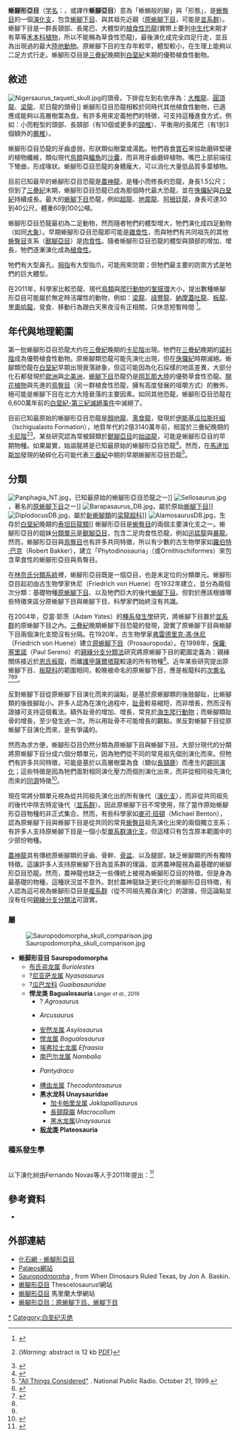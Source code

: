 {{Automatic taxobox
| fossil_range = [[三叠纪|三叠纪]]晚期至[[白垩纪|白垩纪]]晚期,{{Fossil range|233.23|66|earliest=243}}
| image = Plateosaurus Skelett 2.jpg
| image_width = 250px
| image_caption = 位于[[蒂宾根大学|蒂宾根大学]]的[[恩氏板龙|恩氏板龙]]骨架
| taxon = Sauropodomorpha
| authority = {{link-en|von Huene|Friedrich von Huene}}，1932
| subdivision_ranks = 演化支<ref name="Holtz2008">Holtz, Thomas R. Jr. (2012) ''Dinosaurs: The Most Complete, Up-to-Date Encyclopedia for Dinosaur Lovers of All Ages,'' [http://www.geol.umd.edu/~tholtz/dinoappendix/HoltzappendixWinter2011.pdf Winter 2011 Appendix.] {{Wayback|url=http://www.geol.umd.edu/~tholtz/dinoappendix/HoltzappendixWinter2011.pdf |date=20170812011954 }}</ref>
| subdivision = 
* [[布氏盜龍屬|布氏盜龍屬]] ''Buriolestes'' 
* ？[[尼亞薩龍屬|尼亞薩龍屬]] ''Nyasasaurus'' 
* ？[[瓜巴龙科|瓜巴龙科]] Guaibasauridae
* '''悍龍類 Bagualosauria''' <small>Langer ''et al.'', 2019</small>
** ？[[田野龍屬|田野龍屬]] ''Agrosaurus'' 
** {{link-en|彩虹龍屬 (南非)|Arcusaurus|彩虹龙属|Arcusaurus}} ''Arcusaurus''
** [[安然龙属|安然龙属]] ''Asylosaurus'' 
** [[悍龙属|悍龙属]] ''Bagualosaurus''
** [[埃弗拉士龙属|埃弗拉士龙属]] ''Efraasia''
** [[南巴尔龙属|南巴尔龙属]] ''Nambalia'' 
** {{link-en|井管龍屬|Pantydraco}} ''Pantydraco'' 
** [[槽齒龍屬|槽齒龍屬]] ''Thecodontosaurus'' 
** [[黑水龍科|黑水龍科]] Unaysauridae
** [[板龙类|板龙类]] Plateosauria
}}

'''蜥腳形亞目'''（[[学名|学名]]：{{lang|la|Sauropodomorpha}}，或譯作'''蜥腳亞目'''）意為「蜥蜴般的腳」與「形態」，是[[蜥臀目|蜥臀目]]的一個[[演化支|演化支]]，包含[[蜥腳下目|蜥腳下目]]、與其祖先近親（[[原蜥腳下目|原蜥腳下目]]，可能是[[並系群|並系群]]）。蜥腳下目是一群長頸部、長尾巴、大體型的[[植食性|植食性]][[恐龍|恐龍]](實際上要到[[中生代|中生代]]末期才有草等[[禾本科|禾本科]][[植物|植物]]，所以不能稱為草食性恐龍)，最後演化成完全四足行走，並且為出現過的最大[[陸地動物|陸地動物]]。原蜥腳下目的生存年較早，體型較小，在生理上能夠以二足方式行走。蜥腳形亞目是[[三疊紀|三疊紀]]晚期到[[白堊紀|白堊紀]]末期的優勢植食性動物。

== 敘述 ==
[[File:Nigersaurus_taqueti_skull.jpg|thumbnail]]的頭骨。下排從左到右依序為：[[大椎龍|大椎龍]]、[[圓頂龍|圓頂龍]]、[[梁龍|梁龍]]、尼日龍的頭骨]]
蜥腳形亞目恐龍相較於同時代其他植食性動物，已適應成能夠以高層樹葉為食。有許多用來定義牠們的特徵，可支持這種進食方式，例如：小而輕型的頭部、長頸部（有10個或更多的[[頸椎|頸椎]]）、平衡用的長尾巴（有1到3個額外的[[薦椎|薦椎]]）。

蜥腳形亞目恐龍的牙齒虛弱，形狀類似樹葉或湯匙。牠們吞食[[胃石|胃石]]來協助磨碎堅硬的植物纖維，類似現代[[鳥類|鳥類]]與[[鱷魚|鱷魚]]的[[沙囊|沙囊]]，而非用牙齒磨碎植物。嘴巴上部前端往下彎曲，形成喙狀。蜥腳形亞目恐龍的身體龐大，可以消化大量低品質多葉植物。

目前已知最早的蜥腳形亞目恐龍是[[農神龍|農神龍]]，是種小而修長的恐龍，身長1.5公尺；但到了[[三疊紀|三疊紀]]末期，蜥腳形亞目恐龍已成為那個時代最大恐龍，並在[[侏儸紀|侏儸紀]]與[[白堊紀|白堊紀]]持續成長。最大的[[蜥腳下目|蜥腳下目]]恐龍，例如[[超龍|超龍]]、[[地震龍|地震龍]]、[[阿根廷龍|阿根廷龍]]，身長可達30到40公尺，體重60到100公噸。

蜥腳形亞目恐龍最初為二足動物，然而隨者牠們的體型增大，牠們演化成四足動物（如同[[大象|大象]]）。早期蜥腳形亞目恐龍即可能是[[雜食性|雜食性]]，而與牠們有共同祖先的其他[[蜥臀目|蜥臀目]]支系（[[獸腳亞目|獸腳亞目]]）是[[肉食性|肉食性]]。隨者蜥腳形亞目恐龍的體型與頸部的增加、增長，牠們逐漸演化成為[[植食性|植食性]]。

牠們有大型鼻孔，[[拇指|拇指]]有大型指爪，可能用來防禦；但牠們最主要的防禦方式是牠們的巨大體型。

在2011年，科學家比較恐龍、現代[[鳥類|鳥類]]與[[爬行動物|爬行動物]]的[[鞏膜環|鞏膜環]]大小，提出數種蜥腳形亞目可能屬於無定時活躍性的動物，例如：[[梁龍|梁龍]]、[[祿豐龍|祿豐龍]]、[[納摩蓋吐龍|納摩蓋吐龍]]、[[板龍|板龍]]、[[里奧哈龍|里奧哈龍]]，覓食、移動行為跟白天黑夜沒有正相關，只休息短暫時間
<ref>{{cite journal|author=Schmitz, L.; Motani, R. |year=2011 |title=Nocturnality in Dinosaurs Inferred from Scleral Ring and Orbit Morphology |journal=Science |volume=332 |issue= |pages= |doi=10.1126/science.1200043 |pmid=21493820}}</ref>。

== 年代與地理範圍 ==
第一批蜥腳形亞目恐龍大约在[[三疊紀|三疊紀]]晚期的[[卡尼階|卡尼階]]出現。牠們在[[三疊紀|三疊紀]]晚期的[[諾利階|諾利階]]成為優勢植食性動物。原蜥腳類恐龍可能先演化出現，但在[[侏儸紀|侏儸紀]]時期滅絕。蜥腳類恐龍在[[白堊紀|白堊紀]]早期出現衰落跡象，但這可能因為化石採樣的地區差異，大部分化石都發現於[[歐洲|歐洲]]與[[北美洲|北美洲]]，[[蜥腳下目|蜥腳下目]]恐龍仍是[[岡瓦那大陸|岡瓦那大陸]]的優勢草食性恐龍。[[開花植物|開花植物]]與先進的[[鳥臀目|鳥臀目]]（另一群植食性恐龍，擁有高度發展的咀嚼方式）的散佈，極可能是蜥腳下目在北方大陸衰落的主要因素。如同其他恐龍，蜥腳形亞目恐龍在6,600萬年前的[[白堊紀-第三紀滅絕事件|白堊紀-第三紀滅絕事件]]中滅絕了。

目前已知最原始的蜥腳形亞目恐龍是[[顏地龍|顏地龍]]、[[濫食龍|濫食龍]]，發現於[[伊斯基瓜拉斯托組|伊斯基瓜拉斯托組]]（Ischigualasto Formation），地質年代約2億3140萬年前，相當於三疊紀晚期的[[卡尼階|卡尼階]]<ref name=leal2004>{{cite journal | title = A new early dinosaur (Sauropodomorpha) from the Caturrita Formation (Late Triassic), Paraná Basin, Brazil | author = Luciano A. Leal, Sergio A. K. Azevodo, Alexander W. A. Kellner, and Átila A. S. da Rosa | date = October 18, 2004 | journal = Zootaxa | volume = 690 | pages = 1–24 | url = http://www.mapress.com/zootaxa/2004f/z00690f.pdf | format = PDF | access-date = 2012-08-29 | archive-date = 2019-07-24 | archive-url = https://web.archive.org/web/20190724001056/https://www.mapress.com/zootaxa/2004f/z00690f.pdf | dead-url = no }} (''Warning:'' abstract is 12 kb [[portable_document_format|PDF]])</ref><ref name=RMOA09>{{cite journal |last=Martínez |first=Ricardo N. |coauthors=and Alcober, Oscar A. |year=2009 |title=A basal sauropodomorph (Dinosauria: Saurischia) from the Ischigualasto Formation (Triassic, Carnian) and the early evolution of Sauropodomorpha |journal=PLoS ONE |volume=4 |issue=2 |pages=1–12 |url=http://www.plosone.org/article/info%3Adoi%2F10.1371%2Fjournal.pone.0004397 |format=pdf |doi=10.1371/journal.pone.0004397 |pmid=19209223 |pmc=2635939 |access-date=2009-02-23 |archive-date=2009-02-21 |archive-url=https://web.archive.org/web/20090221135251/http://www.plosone.org/article/info:doi/10.1371/journal.pone.0004397 |dead-url=no }}</ref>。某些研究認為常被歸類於[[獸腳亞目|獸腳亞目]]的[[始盜龍|始盜龍]]，可能是蜥腳形亞目的早期物種。如果屬實，始盜龍將是已知最原始的蜥腳形亞目恐龍<ref name="Martinez2011">{{Cite journal |author=Ricardo N. Martinez, Paul C. Sereno, Oscar A. Alcober, Carina E. Colombi, Paul R. Renne, Isabel P. Montañez and Brian S. Currie |year=2011 |title=A Basal Dinosaur from the Dawn of the Dinosaur Era in Southwestern Pangaea |url=http://www.sciencemag.org/content/331/6014/206.abstract |journal=Science |volume=331 |issue=6014 |pages=206–210 |doi=10.1126/science.1198467 |pmid=21233386 |access-date=2012-08-29 |archive-date=2011-01-19 |archive-url=https://web.archive.org/web/20110119205005/http://www.sciencemag.org/content/331/6014/206.abstract |dead-url=no }}</ref>。然而，在[[馬達加斯加|馬達加斯加]]發現的破碎化石可能代表[[三疊紀|三疊紀]]中期的早期蜥腳形亞目恐龍<ref>[http://www.npr.org/templates/story/story.php?storyId=1065621 "All Things Considered"] {{Wayback|url=http://www.npr.org/templates/story/story.php?storyId=1065621 |date=20160306220234 }}. National Public Radio. October 21, 1999.</ref>。

== 分類 ==
[[File:Panphagia_NT.jpg|thumb]]，已知最原始的蜥腳形亞目恐龍之一]]
[[File:Sellosaurus.jpg|thumb]]，著名的[[原蜥腳下目|原蜥腳下目]]之一]]
[[File:Barapasaurus_DB.jpg|thumb]]，屬於原始[[蜥腳下目|蜥腳下目]]]]
[[File:DiplodocusDB.jpg|thumb]]，屬於[[新蜥腳類|新蜥腳類]]的[[梁龍超科|梁龍超科]]]]
[[File:AlamosaurusDB.jpg|thumb]]，生存於[[白堊紀|白堊紀]]晚期的[[泰坦巨龍類|泰坦巨龍類]]]]
蜥腳形亞目是[[蜥臀目|蜥臀目]]的兩個主要演化支之一。蜥腳形亞目的姐妹[[分類單元|分類單元]]是[[獸腳亞目|獸腳亞目]]，包含二足肉食性恐龍，例如[[迅猛龍|迅猛龍]]與[[暴龍|暴龍]]。然而，蜥腳形亞目與[[鳥臀目|鳥臀目]]也有許多共同特徵，所以有少數的古生物學家如[[羅伯特·巴克|羅伯特·巴克]]（Robert Bakker），建立「Phytodinosauria」（或Ornithischiformes）來包含草食性的蜥腳形亞目與鳥臀目。

在[[林奈氏分類系統|林奈氏分類系統]]裡，蜥腳形亞目既是一個亞目，也是未定位的分類單元。蜥腳形亞目起初由古生物學家休尼（Friedrich von Huene）在1932年建立，並分為兩個次分類：基礎物種[[原蜥腳下目|原蜥腳下目]]、以及牠們巨大的後代[[蜥腳下目|蜥腳下目]]。但對於應該根據哪些特徵來區分原蜥腳下目與蜥腳下目，科學家們始終沒有共識。

在2004年，亞當·耶茨（Adam Yates）的[[種系發生學|種系發生學]]研究，將蜥腳下目置於[[並系群|並系群]]的原蜥腳下目之內。[[三疊紀|三疊紀]]晚期蜥腳下目恐龍的發現，證實了原蜥腳下目與蜥腳下目兩個演化支間沒有分隔。在1920年，古生物學家[[弗雷德里克·馮·休尼|弗雷德里克·馮·休尼]]（Friedrich von Huene）建立[[原蜥腳下目|原蜥腳下目]]（Prosauropoda）。在1998年，[[保羅·塞里諾|保羅·塞里諾]]（Paul Sereno）的[[親緣分支分類法|親緣分支分類法]]研究將原蜥腳下目的範圍定義為：親緣關係接近於[[板龍|恩氏板龍]]，而離[[薩爾塔龍|護甲薩爾塔龍]]較遠的所有物種<ref name="sereno1998">{{cite journal | last1 = Sereno | first1 = P.C. | year = 1998 | title = A rationale for phylogenetic definitions, with applications to the higher-level taxonomy of Dinosauria | url = | journal = Neues Jahrbuch fur Geologie und Palaontologie: Abhandlungen | volume = 210 | issue = | pages = 41–83 }}</ref>。近年某些研究提出原蜥腳下目、[[板龍科|板龍科]]的範圍相同，較晚被命名的原蜥腳下目，應是板龍科的[[次異名|次異名]]<ref name=Y07>{{cite journal | last1 = Yates | first1 = Adam M. | year = 2007 | title = The first complete skull of the Triassic dinosaur ''Melanorosaurus'' Haughton (Sauropodomorpha: Anchisauria) | journal = In Barrett & Batten (eds.), ''Evolution and Palaeobiology'' | pages = 9–55 }}</ref><ref name=Indiansaupo/><ref name=Leyesaurus/>。

反對蜥腳下目從原蜥腳下目演化而來的論點，是基於原蜥腳類的後肢腳趾，比蜥腳類的後肢腳趾小。許多人認為在演化過程中，[[趾骨|趾骨]]較易縮短，而非增長，然而沒有證據可支持這個看法。額外趾骨的增加、增長，常見於[[海生爬行動物|海生爬行動物]]；而蜥腳類趾骨的增長，至少發生過一次。所以用趾骨不可能增長的觀點，來反對蜥腳下目從原蜥腳下目演化而來，是有爭議的。

然而為求方便，蜥腳形亞目仍然分類為原蜥腳下目與蜥腳下目。大部分現代的分類將原蜥腳下目分成六個分類單元，因為牠們從不同的常見祖先個別演化而來。但牠們有許多共同特徵，可能是基於以高層樹葉為食（類似[[長頸鹿|長頸鹿]]）而產生的[[趨同演化|趨同演化]]；這些特徵是因為牠們面對相同演化壓力而個別演化出來，而非從相同祖先演化而來的[[同源|同源]]特徵<ref name=poletal2011>{{cite journal | author = Pol D., Garrido A., Cerda I.A. | year = 2011 | title = A New Sauropodomorph Dinosaur from the Early Jurassic of Patagonia and the Origin and Evolution of the Sauropod-type Sacrum | url = http://www.plosone.org/article/info:doi/10.1371/journal.pone.0014572 | journal = PLoS ONE | volume = 6 | issue = 1 | page = e14572 | doi = 10.1371/journal.pone.0014572 | pmid = 21298087 | pmc = 3027623 | access-date = 2012-08-29 | archive-date = 2011-01-30 | archive-url = https://web.archive.org/web/20110130053024/http://www.plosone.org/article/info:doi/10.1371/journal.pone.0014572 | dead-url = no }}</ref>。

現在常將分類單元視為從共同祖先演化出的所有後代（[[演化支|演化支]]），而非從共同祖先的後代中除去特定後代（[[並系群|並系群]]）。因此原蜥腳下目不常使用，除了當作原始蜥腳形亞目物種的非正式集合。然而，有些科學家如[[麥可·班頓|麥可·班頓]]（Michael Benton），認為原蜥腳下目與蜥腳下目是從共同的常見[[蜥臀目|蜥臀目]]祖先演化出來的兩個獨立支系；有許多人支持原蜥腳下目是一個小型[[單系群|單系群]][[演化支|演化支]]，但這樣只有包含原本範圍中的少部份物種。

[[農神龍|農神龍]]具有傳統原蜥腳類的牙齒、骨幹、[[骨盆|骨盆]]、以及腿部，缺乏蜥腳類的所有獨特特徵。這讓許多人支持原蜥腳下目為並系群的理論，並將農神龍視為最基礎的蜥腳形亞目恐龍。然而，農神龍也缺乏一些傳統上被視為蜥腳形亞目的特徵。但是身為最基礎的物種，這種狀況並不意外。對於農神龍缺乏更衍化的蜥腳形亞目特徵，有人認為這可視為蜥腳形亞目是[[複系群|複系群]]（從不同祖先獨自演化）的證據，但這論點並沒有任何[[親緣分支分類法|親緣分支分類法]]可證實。
=== 屬 ===
[[File:Sauropodomorpha_skull_comparison.jpg|thumb]]
*'''蜥脚形亚目 Sauropodomorpha'''
**[[布氏盗龙属|布氏盗龙属]] ''Buriolestes''
**?[[尼亚萨龙属|尼亚萨龙属]] ''Nyasasaurus''
**?[[瓜巴龙科|瓜巴龙科]] ''Guaibasauridae''
**'''悍龙类 Bagualosauria'''<small> Langer ''et al.'', 2019</small>
***?{{link-en|野龙属|Agrosaurus}} ''Agrosaurus''
***{{link-en|彩虹龙属 (南非)|Arcusaurus|彩虹龙属|Arcusaurus}} ''Arcusaurus''
***[[安然龙属|安然龙属]] ''Asylosaurus''
***[[悍龙属|悍龙属]] ''Bagualosaurus''
***[[埃弗拉士龙属|埃弗拉士龙属]] ''Efraasia''
***[[南巴尔龙属|南巴尔龙属]] ''Nambalia''
***{{link-en|井管龙属|Pantydraco}} ''Pantydraco''
***[[槽齿龙属|槽齿龙属]] ''Thecodontosaurus''
***'''黑水龙科 Unaysauridae'''
****[[加卡帕里龙属|加卡帕里龙属]] ''Jaklapallisaurus''
****[[长颈龙属_(恐龙)|長頸龍屬]] ''Macrocollum''
****[[黑水龙属|黑水龙属]]''Unaysaurus''
***'''[[板龙类|板龙类]] Plateosauria'''

===種系發生學===
<br>以下演化树由Fernando Novas等人于2011年提出：<ref name=Indiansaupo>{{Cite journal|author=Fernando E. Novas, Martin D. Ezcurra, Sankar Chatterjee and T. S. Kutty |year=2011 |title=New dinosaur species from the Upper Triassic Upper Maleri and Lower Dharmaram formations of central India |journal=Earth and Environmental Science Transactions of the Royal Society of Edinburgh |volume=101 |issue=3–4 |pages=333–349 |doi=10.1017/S1755691011020093}}</ref>

{{clade| style=font-size:85%;line-height:85%
|label1='''蜥脚形亚目 Sauropodomorpha'''
|1={{clade
   |label1=[[瓜巴龙科|瓜巴龙科]] Guaibasauridae
   |1={{clade
      |1= 未命名的化石形式ISI R277
      |2=[[滥食龙属|滥食龙属]] ''Panphagia''
      |3={{clade
         |1=[[瓜巴龙属|瓜巴龙属]] ''Guaibasaurus''
         |label2=[[农神龙亚科|农神龙亚科]] Saturnaliinae
         |2={{clade
            |1=[[颜地龙属|颜地龙属]] ''Chromogisaurus''
            |2=[[农神龙属|农神龙属]] ''Saturnalia'' }} }} }}
   |2={{clade
      |1={{link-en|井管龙属|Pantydraco}} ''Pantydraco''
      |2={{clade
         |1=[[槽齿龙属|槽齿龙属]] ''Thecodontosaurus''
         |2={{clade
            |1=[[南巴尔龙属|南巴尔龙属]] ''Nambalia''
            |2={{clade
               |1=[[埃弗拉士龙属|埃弗拉士龙属]] ''Efraasia'' 
               |2={{clade
                  |1=[[祖父板龙属|祖父板龙属]] ''Plateosauravus''
                  |2={{clade
                     |1=[[吕勒龙属|吕勒龙属]] ''Ruehleia''
                     |label2=[[板龙类|板龙类]] Plateosauria
                     |2={{clade
                        |1=[[板龙科|板龙科]] Plateosauridae
                        |label2=[[大脚类|大脚类]] Massopoda
                        |2={{clade
                           |1=[[里奥哈龙科|里奥哈龙科]] Riojasauridae
                           |2={{clade
                              |1='''[[近蜥龙类|近蜥龙类]] Anchisauria'''
                              |2=[[大椎龙科|大椎龙科]] Massospondylidae }} }} }} }} }} }} }} }} }} }} }}

== 參考資料 ==
<div class="references-small"> 	 
<references />
*{{cite journal | author = Wilson J. A. | authorlink = Jeffrey A. Wilson | year = 2002 | title = Sauropod dinosaur phylogeny: critique and cladistic analysis | url = | journal = [[Zoological_Journal_of_the_Linnean_Society|Zoological Journal of the Linnean Society]] | volume = 136 | issue = | pages = 217–276 |doi=10.1046/j.1096-3642.2002.00029.x}}
</div>

== 外部連結 ==
* [http://www.uua.cn/Dinosaurmuseum/Sauropodomorpha/200703/4926.html 化石網 - 蜥腳形亞目]{{Dead link|date=2018年6月 |bot=InternetArchiveBot |fix-attempted=no }}
* [https://web.archive.org/web/20050115161940/http://www.palaeos.com/vertebrates/Units/Unit330/330.000.html Palæos網站]
* [http://users.tamuk.edu/kfjab02/dinos/VPSAUROPOD.htm Sauropodmorpha] {{Wayback|url=http://users.tamuk.edu/kfjab02/dinos/VPSAUROPOD.htm |date=20190702050521 }}, from When Dinosaurs Ruled Texas, by Jon A. Baskin.
* [https://web.archive.org/web/20071227143521/http://www.users.qwest.net/~jstweet1/sauropodomorpha.htm 蜥腳形亞目] Thescelosaurus!網站
* [http://www.geol.umd.edu/~tholtz/G104/10421saur.htm 蜥腳形亞目] {{WebCite|url=https://www.webcitation.org/690CA9Xh4?url=http://www.geol.umd.edu/~tholtz/G104/10421saur.htm |date=20120708111828 |dateformat=iso }} 馬里蘭大學網站
* [https://web.archive.org/web/20041221090220/http://www.wvup.edu/ecrisp/lec11-sauropodamorpha.html 蜥腳形亞目：原蜥腳下目、蜥腳下目]
{{蜥腳形亞目}}
{{恐龙}}
{{Taxonbar|from=Q133012}}

[[Category:蜥腳形亞目|*]]
[[Category:白垩纪灭绝|Category:白垩纪灭绝]]